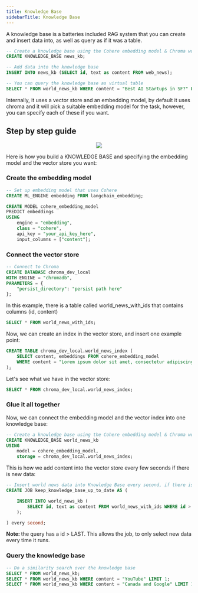 ```yaml
---
title: Knowledge Base
sidebarTitle: Knowledge Base
---
```


A knowledge base is a batteries included RAG system that you can create and insert data into, as well as query as if it was a table.


```sql
-- Create a knowledge base using the Cohere embedding model & Chroma world news index
CREATE KNOWLEDGE_BASE news_kb;

-- Add data into the knowledge base
INSERT INTO news_kb (SELECT id, text as content FROM web_news);

-- You can query the knowledge base as virtual table
SELECT * FROM world_news_kb WHERE content = "Best AI Startups in SF?" LIMIT 10;
```

Internally, it uses a vector store and an embedding model, by default it uses chroma and it will pick a suitable embedding model for the task, however, you can specify each of these if you want.

## Step by step guide


<p align="center">
  <img src="https://docs.google.com/drawings/d/e/2PACX-1vTVmUqhoFXLF3ncL0NWwgdPjI7Hj19f-5xU8ED31ntYvlsTM3poM9zZKwcrEwzvxJrOhl2raIFKWlsp/pub?w=1342&h=681" />
</p>


Here is how you build a KNOWLEDGE BASE and specifying the embedding model and the vector store you want:

### Create the embedding model

```sql
-- Set up embedding model that uses Cohere
CREATE ML_ENGINE embedding FROM langchain_embedding;
```

```sql
CREATE MODEL cohere_embedding_model
PREDICT embeddings
USING
	engine = "embedding",
	class = "cohere",
	api_key = "your_api_key_here",
	input_columns = ["content"];
```

### Connect the vector store

```sql
-- Connect to Chroma
CREATE DATABASE chroma_dev_local
WITH ENGINE = "chromadb",
PARAMETERS = {
	"persist_directory": "persist path here"
};
```

In this example, there is a table called world_news_with_ids that contains columns (id, content)

```sql
SELECT * FROM world_news_with_ids;
```

Now, we can create an index in the vector store, and insert one example point:

```sql
CREATE TABLE chroma_dev_local.world_news_index (
	SELECT content, embeddings FROM cohere_embedding_model
	WHERE content = "Lorem ipsum dolor sit amet, consectetur adipiscing elit, sed do eiusmod tempor incididunt ut labore et dolore magna aliqua. Tristique sollicitudin nibh sit amet commodo nulla. Risus sed vulputate odio ut enim blandit volutpat. Suspendisse ultrices gravida dictum fusce ut placerat orci. Eget nulla facilisi etiam dignissim diam. Aenean euismod elementum nisi quis eleifend quam. Ac placerat vestibulum lectus mauris ultrices eros in. Sed turpis tincidunt id aliquet risus feugiat in ante metus. Pellentesque habitant morbi tristique senectus et netus. Imperdiet massa tincidunt nunc pulvinar sapien et ligula. Leo in vitae turpis massa sed elementum tempus egestas. Aliquam malesuada bibendum arcu vitae elementum curabitur. Sit amet tellus cras adipiscing. Enim ut tellus elementum sagittis vitae et leo. Donec pretium vulputate sapien nec."
);
```

Let's see what we have in the vector store:

```sql
SELECT * FROM chroma_dev_local.world_news_index;
```

### Glue it all together 

Now, we can connect the embedding model and the vector index into one knowledge base:

```sql
-- Create a knowledge base using the Cohere embedding model & Chroma world news index
CREATE KNOWLEDGE_BASE world_news_kb
USING
	model = cohere_embedding_model,
	storage = chroma_dev_local.world_news_index;
```

This is how we add content into the vector store every few seconds if there is new data:

```sql
-- Insert world news data into Knowledge Base every second, if there is new data
CREATE JOB keep_knowledge_base_up_to_date AS (

    INSERT INTO world_news_kb (
        SELECT id, text as content FROM world_news_with_ids WHERE id > LAST
    );

) every second;
```

<strong> Note: </strong> the query has a id > LAST. This allows the job, to only select new data every time it runs.

### Query the knowledge base


```sql
-- Do a similarity search over the knowledge base
SELECT * FROM world_news_kb;
SELECT * FROM world_news_kb WHERE content = "YouTube" LIMIT 1;
SELECT * FROM world_news_kb WHERE content = "Canada and Google" LIMIT 1;
```
